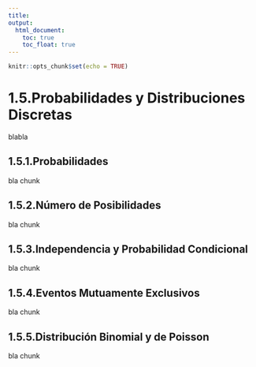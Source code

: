 ```yaml
---
title:
output:
  html_document:
    toc: true
    toc_float: true
---
```


```r
knitr::opts_chunk$set(echo = TRUE)
```

# 1.5.Probabilidades y Distribuciones Discretas

blabla

## 1.5.1.Probabilidades

bla
chunk

## 1.5.2.Número de Posibilidades

bla
chunk

## 1.5.3.Independencia y Probabilidad Condicional

bla
chunk

## 1.5.4.Eventos Mutuamente Exclusivos

bla
chunk

## 1.5.5.Distribución Binomial y de Poisson

bla
chunk

